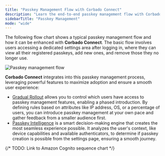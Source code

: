 ```yaml
---
title: "Passkey Management Flow with Corbado Connect"
description: "Learn the end-to-end passkey management flow with Corbado Connect. Covers passkey creation, deletion, and user notifications in your application."
sidebarTitle: "Passkey Management"
mode: "wide"
---
```


The following flow chart shows a typical passkey management flow and how it can be enhanced with **Corbado Connect**. The basic flow involves users accessing a dedicated settings area after logging in, where they can view all their registered passkeys, add new ones, and remove those they no longer use.

<Frame caption="Passkey management flow including Gradual Rollout and Passkey Intelligence">
  <img
    src="/images/corbado-connect/passkey-management-flow.webp"
    alt="Passkey management flow"
  />
</Frame>

**Corbado Connect** integrates into this passkey management process, leveraging powerful features to maximize adoption and ensure a smooth user experience:

- [Gradual Rollout](/corbado-connect/features/gradual-rollout) allows you to control which users have access to passkey management features, enabling a phased introduction. By defining rules based on attributes like IP address, OS, or a percentage of users, you can introduce passkey management at your own pace and gather feedback from a smaller audience first.
- [Passkey Intelligence](/corbado-connect/features/passkey-intelligence) is a smart decision-making engine that creates the most seamless experience possible. It analyzes the user's context, like device capabilities and available authenticators, to determine if passkey creation is possible from the settings page, ensuring a smooth journey.

{/* TODO: Link to Amazon Cognito sequence chart */}